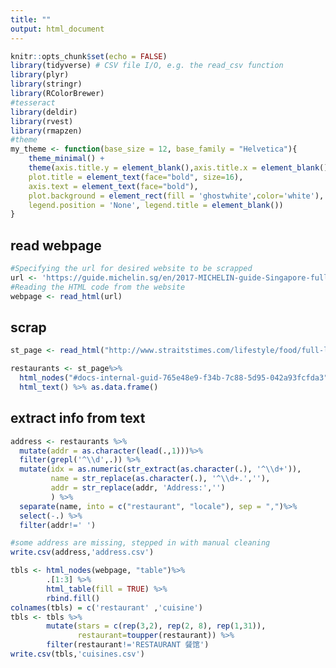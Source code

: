 ```yaml
---
title: ""
output: html_document
---
```


```r
knitr::opts_chunk$set(echo = FALSE)
library(tidyverse) # CSV file I/O, e.g. the read_csv function
library(plyr)
library(stringr)
library(RColorBrewer)
#tesseract
library(deldir)
library(rvest)
library(rmapzen)
#theme
my_theme <- function(base_size = 12, base_family = "Helvetica"){
    theme_minimal() +
    theme(axis.title.y = element_blank(),axis.title.x = element_blank(),
    plot.title = element_text(face="bold", size=16),
    axis.text = element_text(face="bold"),
    plot.background = element_rect(fill = 'ghostwhite',color='white'),
    legend.position = 'None', legend.title = element_blank())
}

```

## read webpage

```r
#Specifying the url for desired website to be scrapped
url <- 'https://guide.michelin.sg/en/2017-MICHELIN-guide-Singapore-full-results-restaurants'
#Reading the HTML code from the website
webpage <- read_html(url)
```

## scrap 

```r
st_page <- read_html("http://www.straitstimes.com/lifestyle/food/full-list-of-michelin-starred-restaurants-for-2017")

restaurants <- st_page%>%
  html_nodes("#docs-internal-guid-765e48e9-f34b-7c88-5d95-042a93fcfda3") %>%
  html_text() %>% as.data.frame()
```

## extract info from text
```r
address <- restaurants %>% 
  mutate(addr = as.character(lead(.,1)))%>% 
  filter(grepl('^\\d',.)) %>%
  mutate(idx = as.numeric(str_extract(as.character(.), '^\\d+')),
         name = str_replace(as.character(.), '^\\d+.',''),
         addr = str_replace(addr, 'Address:','')
         ) %>%
  separate(name, into = c("restaurant", "locale"), sep = ",")%>%
  select(-.) %>%
  filter(addr!=' ')
```
```r
#some address are missing, stepped in with manual cleaning
write.csv(address,'address.csv')
```


```r
tbls <- html_nodes(webpage, "table")%>%
        .[1:3] %>%
        html_table(fill = TRUE) %>%
        rbind.fill() 
colnames(tbls) = c('restaurant' ,'cuisine')
tbls <- tbls %>%
        mutate(stars = c(rep(3,2), rep(2, 8), rep(1,31)),
               restaurant=toupper(restaurant)) %>%
        filter(restaurant!='RESTAURANT 餐馆') 
write.csv(tbls,'cuisines.csv')
```



